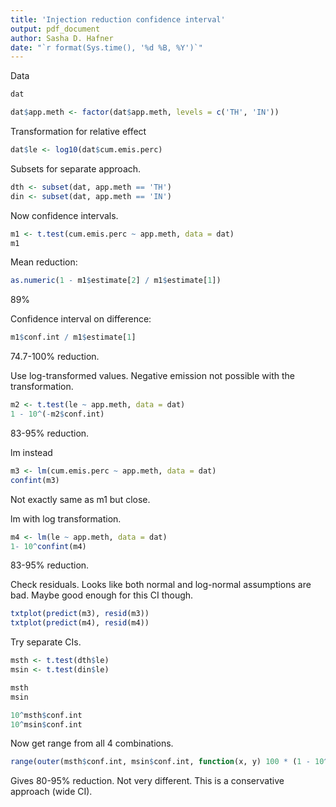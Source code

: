 ```yaml
---
title: 'Injection reduction confidence interval'
output: pdf_document
author: Sasha D. Hafner
date: "`r format(Sys.time(), '%d %B, %Y')`"
---
```


Data

```r
dat
```

```r
dat$app.meth <- factor(dat$app.meth, levels = c('TH', 'IN'))
```


Transformation for relative effect

```r
dat$le <- log10(dat$cum.emis.perc)
```

Subsets for separate approach.

```r
dth <- subset(dat, app.meth == 'TH')
din <- subset(dat, app.meth == 'IN')
```

Now confidence intervals.


```r
m1 <- t.test(cum.emis.perc ~ app.meth, data = dat)
m1
```

Mean reduction:

```r
as.numeric(1 - m1$estimate[2] / m1$estimate[1])
```
89%

Confidence interval on difference:

```r
m1$conf.int / m1$estimate[1]
```

74.7-100% reduction.


Use log-transformed values.
Negative emission not possible with the transformation.

```r
m2 <- t.test(le ~ app.meth, data = dat)
1 - 10^(-m2$conf.int)
```

83-95% reduction.

lm instead

```r
m3 <- lm(cum.emis.perc ~ app.meth, data = dat)
confint(m3)
```

Not exactly same as m1 but close.

lm with log transformation.

```r
m4 <- lm(le ~ app.meth, data = dat)
1- 10^confint(m4)
```
 83-95% reduction.

Check residuals.
Looks like both normal and log-normal assumptions are bad.
Maybe good enough for this CI though.

```r
txtplot(predict(m3), resid(m3))
txtplot(predict(m4), resid(m4))
```

Try separate CIs.

```r
msth <- t.test(dth$le)
msin <- t.test(din$le)

msth
msin
```

```r
10^msth$conf.int
10^msin$conf.int
```


Now get range from all 4 combinations.

```r
range(outer(msth$conf.int, msin$conf.int, function(x, y) 100 * (1 - 10^y / 10^x)))
```

Gives 80-95% reduction.
Not very different.
This is a conservative approach (wide CI).



